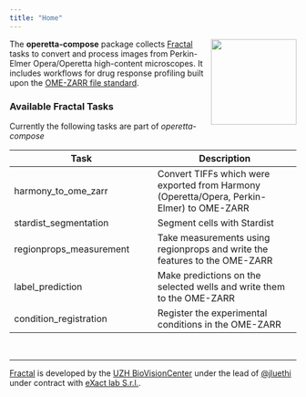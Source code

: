 ```yaml
---
title: "Home"
---
```


<img align="right" height="150" src="images/operetta-compose_logo.png">
The **operetta-compose** package collects [Fractal](https://fractal-analytics-platform.github.io/fractal-tasks-core/) tasks to convert and process images from Perkin-Elmer Opera/Operetta high-content microscopes. It includes workflows for drug response profiling built upon the [OME-ZARR file standard](https://ngff.openmicroscopy.org/latest/).

### Available Fractal Tasks

Currently the following tasks are part of *operetta-compose*

| Task  | Description |
|---|---|
| harmony_to_ome_zarr | Convert TIFFs which were exported from Harmony (Operetta/Opera, Perkin-Elmer) to OME-ZARR |
| stardist_segmentation | Segment cells with Stardist |
| regionprops_measurement | Take measurements using regionprops and write the features to the OME-ZARR |
| label_prediction | Make predictions on the selected wells and write them to the OME-ZARR |
| condition_registration | Register the experimental conditions in the OME-ZARR |

&nbsp;

---

[Fractal](https://fractal-analytics-platform.github.io/fractal-tasks-core/) is developed by the [UZH BioVisionCenter](https://www.biovisioncenter.uzh.ch/de.html) under the lead of [@jluethi](https://github.com/jluethi) under contract with [eXact lab S.r.l.](https://www.exact-lab.it).
